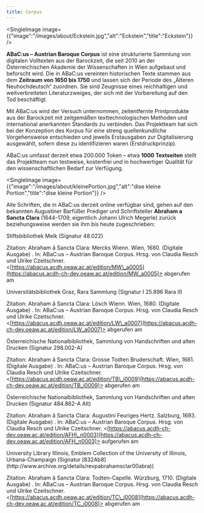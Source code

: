 ```yaml
---
title: Corpus
---
```

<SingleImage image={{"image":"/images/about/Eckstein.jpg","alt":"Eckstein","title":"Eckstein"}} />

**ABaC:us – Austrian Baroque Corpus** ist eine strukturierte Sammlung von digitalen Volltexten aus der Barockzeit, die seit 2010 an der Österreichischen Akademie der Wissenschaften in Wien aufgebaut und beforscht wird. Die in ABaC:us vereinten historischen Texte stammen aus dem **Zeitraum von 1650 bis 1750** und lassen sich der Periode des „Älteren Neuhochdeutsch“ zuordnen. Sie sind Zeugnisse eines reichhaltigen und weitverbreiteten Literaturzweiges, der sich mit der Vorbereitung auf den Tod beschäftigt.

Mit ABaC:us wird der Versuch unternommen, zeitentfernte Printprodukte aus der Barockzeit mit zeitgemäßen texttechnologischen Methoden und international anerkannten Standards zu verbinden. Das Projektteam hat sich bei der Konzeption des Korpus für eine streng quellenkundliche Vorgehensweise entschieden und jeweils Erstausgaben zur Digitalisierung ausgewählt, sofern diese zu identifizieren waren (Erstdruckprinzip).

ABaC:us umfasst derzeit etwa 200.000 Token – etwa **1000 Textseiten** stellt das Projektteam nun testweise, kostenfrei und in hochwertiger Qualität für den wissenschaftlichen Bedarf zur Verfügung.

<SingleImage image={{"image":"/images/about/kleinePortion.jpg","alt":"dise kleine Portion","title":"dise kleine Portion"}} />

Alle Schriften, die in ABaC:us derzeit online verfügbar sind, gehen auf den bekannten Augustiner Barfüßer Prediger und Schriftsteller **Abraham a Sancta Clara** (1644-1709, eigentlich Johann Ulrich Megerle) zurück beziehungsweise werden sie ihm bis heute zugeschrieben:

<TextImage text="Abraham â Sancta Clara: Mercks Wienn / Das ist Deß wütenden Todts ein vmbständige Beschreibung Jn Der berühmten Haubt vnd Kayserl. Residentz Statt in Oesterreich [...] . Gedruckt zu Wienn / bey Peter Paul Vivian / der löbl: Universitet Buchdrucker 1680." image="/images/corpus/Abraham-Mercks_Wienn.jpg" image_alt="Mercks Wienn" link="https://abacus.acdh-ch-dev.oeaw.ac.at/edition/MW_a0005">
  Stiftsbibliothek Melk (Signatur 48.022)

  Zitation: Abraham â Sancta Clara: Mercks Wienn. Wien, 1680. (Digitale Ausgabe) . In: ABaC:us – Austrian Baroque Corpus. Hrsg. von Claudia Resch und Ulrike Czeitschner. \<[https://abacus.acdh.oeaw.ac.at/edition/MW\_a0005](https://abacus.acdh-ch-dev.oeaw.ac.at/edition/MW_a0005)> abgerufen am&#x20;

  <CurrentDate />
</TextImage>

<TextImage text="Abraham â Sancta Clara: Lösch Wienn / Das ist Ein Bewögliche Anmahnung zu der Kays. Residentz=Statt Wienn in Oesterreich [...] Gedruckt zu Wien / bey Peter Paul Vivian / 1680." image="/images/corpus/Abraham-Loesch_Wienn.jpg" image_alt="Lösch Wienn" link="https://abacus.acdh-ch-dev.oeaw.ac.at/edition/LW_a0007">
  Universitätsbibliothek Graz, Rara Sammlung (Signatur I 25.896 Rara II)

  Zitation: Abraham â Sancta Clara: Lösch Wienn. Wien, 1680. (Digitale Ausgabe) . In: ABaC:us – Austrian Baroque Corpus. Hrsg. von Claudia Resch und Ulrike Czeitschner. \<[https://abacus.acdh.oeaw.ac.at/edition/LW\_a0007](https://abacus.acdh-ch-dev.oeaw.ac.at/edition/LW_a0007)> abgerufen am&#x20;

 <CurrentDate />
</TextImage>

<TextImage text="[Abraham â Sancta Clara]: Grosse Todten Bruderschaft / Das ist Ein kurtzer Entwurff Deß Sterblichen Lebens [...] Gedruckt im Jahr 1681." image="/images/corpus/Abraham-Todten_Bruderschaft.jpg" image_alt="Todten Bruderschaft" link="https://abacus.acdh-ch-dev.oeaw.ac.at/edition/TB_i0009">
  Österreichische Nationalbibliothek, Sammlung von Handschriften und alten Drucken (Signatur 298.002-A)

  Zitation: Abraham â Sancta Clara: Grosse Todten Bruderschaft. Wien, 1681. (Digitale Ausgabe) . In: ABaC:us – Austrian Baroque Corpus. Hrsg. von Claudia Resch und Ulrike Czeitschner. \<[https://abacus.acdh.oeaw.ac.at/edition/TB\_i0009](https://abacus.acdh-ch-dev.oeaw.ac.at/edition/TB_i0009)> abgerufen am&#x20;

 <CurrentDate />
</TextImage>

<TextImage text="Abraham â Sancta Clara: AUGUSTINI Feuriges Hertz Tragt Ein Hertzliches Mitleyden mit den armen im Feeg=Feuer Leydenden Seelen [...] Gedruckt zu Saltzburg bey Melchior Haan [...] Anno 1693." image="/images/corpus/Abraham-Augustini_feuriges_Hertz.jpg" image_alt="Augustini Feuriges Hertz" link="https://abacus.acdh-ch-dev.oeaw.ac.at/edition/AFH_n0003">
  Österreichische Nationalbibliothek, Sammlung von Handschriften und alten Drucken (Signatur 484.862-A Alt)

  Zitation: Abraham â Sancta Clara: Augustini Feuriges Hertz. Salzburg, 1693. (Digitale Ausgabe) . In: ABaC:us – Austrian Baroque Corpus. Hrsg. von Claudia Resch und Ulrike Czeitschner. \<[https://abacus.acdh-ch-dev.oeaw.ac.at/edition/AFH\_n0003](https://abacus.acdh-ch-dev.oeaw.ac.at/edition/AFH_n0003)> aufgerufen am&#x20;

  <CurrentDate />
</TextImage>

<TextImage text="[Abraham â Sancta Clara]: Besonders meublirt- und gezierte Todten=Capelle / Oder Allgemeiner Todten=Spiegel / [...] Nürnberg / Bey Christoph Weigel [...] Würtzburg / Druckts Marrtin Frantz Hertz. An. 1710." image="/images/corpus/Abraham-Todten_Capelle.jpg" image_alt="Todten-Capelle" link="https://abacus.acdh-ch-dev.oeaw.ac.at/edition/TC_i0008">
  University Library Illinois, Emblem Collection of the University of Illinois, Urbana-Champaign (Signatur [832Ab8](http://www.archive.org/details/revpabrahamsclar00abra))

  Zitation: Abraham â Sancta Clara: Todten-Capelle. Würzburg, 1710. (Digitale Ausgabe) . In: ABaC:us – Austrian Baroque Corpus. Hrsg. von Claudia Resch und Ulrike Czeitschner. \<[https://abacus.acdh.oeaw.ac.at/edition/TC\_i0008](https://abacus.acdh-ch-dev.oeaw.ac.at/edition/TC_i0008)> abgerufen am&#x20;

  <CurrentDate />
</TextImage>
